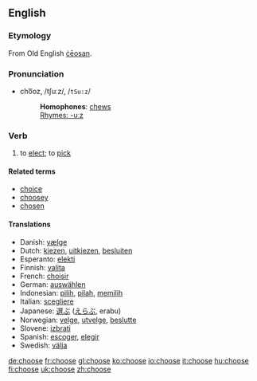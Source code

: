 ==English==
===Etymology===
From Old English [[ceosan|ċēosan]].

===Pronunciation===
*cho͞oz, /tʃuːz/, /<tt>tSu:z</tt>/
*:'''Homophones''': [[chew]]s
*:[[Rhymes:English:-uːz|Rhymes: -uːz]]

=== Verb ===
{{irregverb|choose|[[chooses]]|[[chose]]|[[chosen]]|[[choosing]]}}
# to [[elect]]; to [[pick]]

====Related terms====
*[[choice]]
*[[choosey]]
*[[chosen]]

==== Translations ====
*Danish: [[vælge]]
*Dutch: [[kiezen]], [[uitkiezen]], [[besluiten]]
*Esperanto: [[elekti]]
*Finnish: [[valita]]
*French: [[choisir]]
*German: [[auswählen]]
*Indonesian: [[pilih]], [[pilah]], [[pilih|memilih]]
*Italian: [[scegliere]]
*Japanese: [[選ぶ]] ([[えらぶ]], erabu)
*Norwegian: [[velge]], [[utvelge]], [[beslutte]]
*Slovene: [[izbrati]]
*Spanish: [[escoger]], [[elegir]]
*Swedish: [[välja]]

[[de:choose]]
[[fr:choose]]
[[gl:choose]]
[[ko:choose]]
[[io:choose]]
[[it:choose]]
[[hu:choose]]
[[fi:choose]]
[[uk:choose]]
[[zh:choose]]